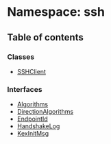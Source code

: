 # Namespace: ssh

## Table of contents

### Classes

- [SSHClient](/templates/protocols/javascript/modules/ssh.SSHClient)

### Interfaces

- [Algorithms](/templates/protocols/javascript/modules/ssh.Algorithms)
- [DirectionAlgorithms](/templates/protocols/javascript/modules/ssh.DirectionAlgorithms)
- [EndpointId](/templates/protocols/javascript/modules/ssh.EndpointId)
- [HandshakeLog](/templates/protocols/javascript/modules/ssh.HandshakeLog)
- [KexInitMsg](/templates/protocols/javascript/modules/ssh.KexInitMsg)
